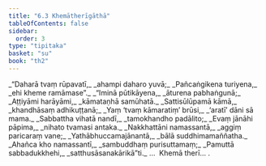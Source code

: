 ```yaml
---
title: "6.3 Khemātherīgāthā"
tableOfContents: false
sidebar:
  order: 3
type: "tipitaka"
basket: "su"
book: "th2"
---
```



<DynamicBreadcrumb />

<Division number="139" book="th2">

<Paragraph number="196" type="verses" book="th2">
_“Daharā tvaṃ rūpavatī,_  
_ahampi daharo yuvā;_  
_Pañcaṅgikena turiyena,_  
_ehi kheme ramāmase”._  

</Paragraph>

</Division>
<Division number="140" book="th2">

<Paragraph number="197" type="verses" book="th2">
_“Iminā pūtikāyena,_  
_āturena pabhaṅgunā;_  
_Aṭṭiyāmi harāyāmi,_  
_kāmataṇhā samūhatā._  

</Paragraph>

</Division>
<Division number="141" book="th2">

<Paragraph number="198" type="verses" book="th2">
_Sattisūlūpamā kāmā,_  
_khandhāsaṃ adhikuṭṭanā;_  
_Yaṃ ‘tvaṃ kāmaratiṃ’ brūsi,_  
_‘aratī’ dāni sā mama._  

</Paragraph>

</Division>
<Division number="142" book="th2">

<Paragraph number="199" type="verses" book="th2">
_Sabbattha vihatā nandī,_  
_tamokhandho padālito;_  
_Evaṃ jānāhi pāpima,_  
_nihato tvamasi antaka._  

</Paragraph>

</Division>
<Division number="143" book="th2">

<Paragraph number="200" type="verses" book="th2">
_Nakkhattāni namassantā,_  
_aggiṃ paricaraṃ vane;_  
_Yathābhuccamajānantā,_  
_bālā suddhimamaññatha._  

</Paragraph>

</Division>
<Division number="144" book="th2">

<Paragraph number="201" type="verses" book="th2">
_Ahañca kho namassantī,_  
_sambuddhaṃ purisuttamaṃ;_  
_Pamuttā sabbadukkhehi,_  
_satthusāsanakārikā”ti._  


</Paragraph>
</Division>

<Paragraph number="202" type="center" book="th2">
…  Khemā therī… .
</Paragraph>